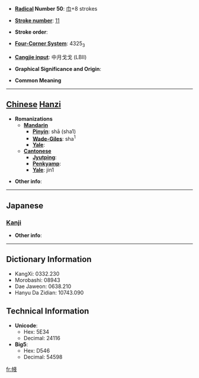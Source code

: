 * '''[[Wiktionary:Chinese radical index| Radical]] Number 50''': [[Wiktionary:Chinese radical index 巾|巾]]+8 strokes

* '''[[Wiktionary:Chinese total strokes index|Stroke number]]''': [[Wiktionary:Chinese total strokes index 11|11]]

* '''Stroke order''': 

* '''[[Wiktionary:Chinese four corner index|Four-Corner System]]''': 4325<sub>3</sub>

* '''[[Wiktionary:Chinese Cangjie index|Cangjie input]]''': 中月戈戈 (LBII)

* '''Graphical Significance and Origin''': 

* '''Common Meaning'''

----

== [[Chinese]] [[Hanzi]] ==

* '''Romanizations'''
** '''[[Mandarin]]'''
*** '''[[Pinyin]]''': shā (sha1)
*** '''[[Wade-Giles]]''': sha<sup>1</sup>
*** '''[[Yale]]''': 
** '''[[Cantonese]]'''
*** '''[[Jyutping]]''':
*** '''[[Penkyamp]]''': 
*** '''[[Yale]]''': jin1

* '''Other info''': 

----

==Japanese==
===[[Kanji]]===
{{kanji|on readings=[[さつ]] (satsu), [[せち]] (sechi), [[さん]] (san), [[ざん]] (zan), [[せん]] (sen), [[さい]] (sai)|kun readings=[[えりあて]] (eriate), [[むなかけ]] (munakake), [[むつき]] (mutsuki)}}

* '''Other info''':  

----

== Dictionary Information ==

* KangXi: 0332.230
* Morobashi: 08943
* Dae Jaweon: 0638.210
* Hanyu Da Zidian: 10743.090

== Technical Information ==

* '''Unicode''':
** Hex: 5E34
** Decimal: 24116
* '''Big5''':
** Hex: D546
** Decimal: 54598

[[fr:帴]]